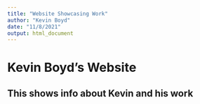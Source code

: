 ```yaml
---
title: "Website Showcasing Work"
author: "Kevin Boyd"
date: "11/8/2021"
output: html_document
---
```


# Kevin Boyd's Website
## This shows info about Kevin and his work

